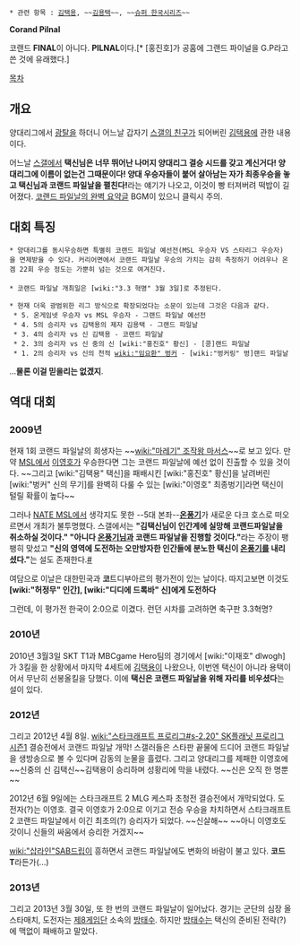  * 관련 항목 : [[김택용]], ~~[[김용택]]~~, ~~[[슈퍼 한국시리즈]]~~

'''Corand Pilnal'''

코랜드 '''FINAL'''이 아니다. '''PILNAL'''이다.[* [홍진호]가 공홈에 그랜드 파이널을 G.P라고 쓴 것에 유래했다.]

[[목차]]
== 개요 ==
양대리그에서 [[광탈]]을 하더니 어느날 갑자기 [[스갤의 친구]]가 되어버린 [[김택용]]에 관한 내용이다.

어느날 [[스갤]]에서 '''택신님은 너무 뛰어난 나머지 양대리그 결승 시드를 갖고 계신거다! 양대리그에 이름이 없는건 그때문이다! 양대 우승자들이 붙어 살아남는 자가 최종우승을 놓고 택신님과 코랜드 파일날을 펼친다!'''라는 얘기가 나오고, 이것이 빵 터져버려 떡밥이 길어졌다. [http://gall.dcinside.com/list.php?id=starcraft&no=4376442&page=2&search_pos=-4342411&k_type=1110&keyword=%ED%83%9D%EC%8B%A0&bbs= 코랜드 파일날의 완벽 요약글] BGM이 있으니 클릭시 주의.

== 대회 특징 ==
 * 양대리그를 동시우승하면 특별히 코랜드 파일날 예선전(MSL 우승자 VS 스타리그 우승자)을 면제받을 수 있다. 커리어면에서 코랜드 파일날 우승의 가치는 감히 측정하기 어려우나 온겜 22회 우승 정도는 가뿐히 넘는 것으로 여겨진다.
 
 * 코랜드 파일날 개최일은 [wiki:"3.3 혁명" 3월 3일]로 추정된다.

 * 현재 더욱 광범위한 리그 방식으로 확장되었다는 소문이 있는데 그것은 다음과 같다.
  * 5. 온게임넷 우승자 vs MSL 우승자 - 그랜드 파일날 예선전
  * 4. 5의 승리자 vs 김택용의 제자 김용택 - 그랜드 파일날
  * 3. 4의 승리자 vs 신 김택용 - 코랜드 파일날
  * 2. 3의 승리자 vs 신 중의 신 [wiki:"홍진호" 황신] - [콩]랜드 파일날
  * 1. 2의 승리자 vs 신의 천적 [[wiki:"임요환" 벙커]] - [wiki:"벙커링" 벙]랜드 파일날


...'''물론 이걸 믿을리는 없겠지'''.

== 역대 대회 ==
=== 2009년 ===
현재 1회 코랜드 파일날의 희생자는 ~~[[wiki:"마레기" 조작왕 마서스]]~~로 보고 있다. 만약 [[MSL]]에서 [[이영호]]가 우승한다면 그는 코랜드 파일날에 예선 없이 진출할 수 있을 것이다. ~~그리고 [wiki:"김택용" 택신]을 패배시킨 [wiki:"홍진호" 황신]을 날려버린 [wiki:"벙커" 신의 무기]를 완벽히 다룰 수 있는 [wiki:"이영호" 최종벙기]라면 택신이 털릴 확률이 높다~~

그러나 [[NATE MSL]]에서 생각지도 못한 --5대 본좌--'''[[온풍기]]'''가 새로운 다크 호스로 떠오르면서 개최가 불투명했다. 스갤에서는 '''"김택신님이 인간계에 실망해 코랜드파일날을 취소하실 것이다." "아니다 [[온풍기]]님과 코랜드 파일날을 진행할 것이다."'''라는 주장이 팽팽히 맞섰고 '''"신의 영역에 도전하는 오만방자한 인간들에 분노한 택신이 [[온풍기]]를 내리셨다."'''는 설도 존재한다.[http://gallog.dcinside.com/ramyunkin/223375675285 #]

여담으로 이날은 대한민국과 '''코'''트디부아르의 평가전이 있는 날이다.
따지고보면 이것도 '''[wiki:"허정무" 인간], [wiki:"디디에 드록바" 신]에게 도전하다'''

그런데, 이 평가전 한국이 2:0으로 이겼다. 런던 시차를 고려하면 축구판 3.3혁명?

=== 2010년 ===
2010년 3월3일 SKT T1과 MBCgame Hero팀의 경기에서 [wiki:"이재호" dlwogh]가 3킬을 한 상황에서 마지막 4세트에 [[김택용]]이 나왔으나, 이번엔 택신이 아니라 용택이어서 무난히 선봉올킬을 당했다. 이에 '''택신은 코랜드 파일날을 위해 자리를 비우셨다'''는 설이 있다.

=== 2012년 ===
그리고 2012년 4월 8일. [[wiki:"스타크래프트 프로리그#s-2.20" SK플래닛 프로리그 시즌1]] 결승전에서 코랜드 파일날 개막! 스갤러들은 스타판 끝물에 드디어 코랜드 파일날을 생방송으로 볼 수 있다며 감동의 눈물을 흘렸다. 그리고 양대리그를 제패한 이영호에 ~~신중의 신 김택신~~김택용이 승리하며 성황리에 막을 내렸다. ~~신은 오직 한 명뿐~~

2012년 6월 9일에는 스타크래프트 2 MLG 케스파 초청전 결승전에서 개막되었다. 도전자(?)는 이영호. 결국 이영호가 2:0으로 이기고 전승 우승을 차치하면서 스타크래프트 2 코랜드 파일날에서 이긴 최초의(?) 승리자가 되었다. ~~신살해~~ ~~아니 이영호도 갓이니 신들의 싸움에서 승리한 거겠지~~

[[wiki:"삽라인"SAB]]드립이 흥하면서 코랜드 파일날에도 변화의 바람이 불고 있다. '''코드 T'''라든가(...)

=== 2013년 ===
그리고 2013년 3월 30일, 또 한 번의 코랜드 파일날이 일어났다. 경기는 군단의 심장 올스타매치, 도전자는 [[제8게임단]] 소속의 [[방태수]]. 하지만 [[방태수]]는 택신의 준비된 전략(?)에 맥없이 패배하고 말았다.
